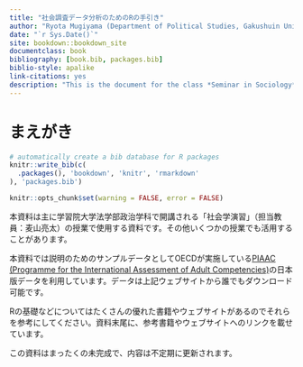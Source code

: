 ```yaml
--- 
title: "社会調査データ分析のためのRの手引き"
author: "Ryota Mugiyama (Department of Political Studies, Gakushuin University)"
date: "`r Sys.Date()`"
site: bookdown::bookdown_site
documentclass: book
bibliography: [book.bib, packages.bib]
biblio-style: apalike
link-citations: yes
description: "This is the document for the class *Seminar in Sociology* held in Department of Political Studies, Gakushuin University. Anyone can freely use this as reference."
---
```


# まえがき {-}

```r
# automatically create a bib database for R packages
knitr::write_bib(c(
  .packages(), 'bookdown', 'knitr', 'rmarkdown'
), 'packages.bib')

knitr::opts_chunk$set(warning = FALSE, error = FALSE)
```

本資料は主に学習院大学法学部政治学科で開講される「社会学演習」（担当教員：麦山亮太）の授業で使用する資料です。その他いくつかの授業でも活用することがあります。

本資料では説明のためのサンプルデータとしてOECDが実施している[PIAAC (Programme for the International Assessment of Adult Competencies)](https://www.oecd.org/skills/piaac/)の日本版データを利用しています。データは上記ウェブサイトから誰でもダウンロード可能です。

Rの基礎などについてはたくさんの優れた書籍やウェブサイトがあるのでそれらを参考にしてください。資料末尾に、参考書籍やウェブサイトへのリンクを載せています。

この資料はまったくの未完成で、内容は不定期に更新されます。
